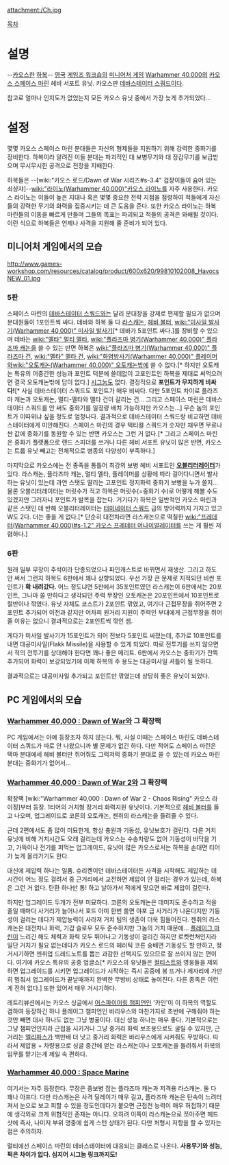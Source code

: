 {{{+1 '''Chaos Havoc'''}}}

attachment:/Ch.jpg

[[목차]]

= 설명 =
--[[카오스]]한 [[하복]]--
[[영국]] [[게임즈 워크숍]]의 [[미니어처 게임]] [[Warhammer 40,000]]의 [[카오스 스페이스 마린]] 헤비 서포트 유닛. 카오스판 [[데바스테이터 스쿼드]]이다.

참고로 얼마나 인지도가 없었는지 모든 카오스 유닛 중에서 가장 늦게 추가되었다…

= 설정 =
몇몇 카오스 스페이스 마린 분대들은 자신의 형제들을 지원하기 위해 강력한 중화기를 장비한다. 하복이라 알려진 이들 분대는 파괴적인 대 보병무기와 대 장갑무기를 보급받으며 무시무시한 공격으로 전장을 지배한다.
 
하복들은 --[wiki:"카오스 로드/Dawn of War 시리즈#s-3.4" 겁쟝이들이 슘어 있는 쇠샹쟈]--[[wiki:"라이노(Warhammer 40,000)"카오스 라이노]]를 자주 사용한다. 카오스 라이노는 이들이 높은 지대나 혹은 몇몇 중요한 전략 지점을 점령하여 적들에게 자신들의 강력한 무기의 화력을 집중시키는 데 큰 도움을 준다. 또한 카오스 라이노는 하복 마린들의 이동을 빠르게 만들며 그들의 목표는 파괴되고 적들의 공격은 와해될 것이다. 이런 식으로 하복들은 언제나 사격을 지원해 줄 준비가 되어 있다.

== 미니어처 게임에서의 모습 ==
http://www.games-workshop.com/resources/catalog/product/600x620/99810102008_HavocsNEW_01.jpg

=== 5판 ===
스페이스 마린의 [[데바스테이터 스쿼드]]와는 달리 분대장을 강제로 편제할 필요가 없으며 분대원들이 1포인트씩 싸다. 데바와 하복 둘 다 [[라스캐논]], [[헤비 볼터]], [[wiki:"미사일 발사기(Warhammer 40,000)" 미사일 발사기]][* 데바가 5포인트 싸다.]를 장비할 수 있으며 데바는 [[wiki:"멜타" 멀티 멜타]], [[wiki:"플라즈마 병기(Warhammer 40,000)" 플라즈마 캐논]]을 쓸 수 있는 반면 하복은 [[wiki:"플라즈마 병기(Warhammer 40,000)" 플라즈마 건]], [[wiki:"멜타" 멜타 건]], [[wiki:"화염방사기(Warhammer 40,000)" 플레이머]]와[[wiki:"오토캐논(Warhammer 40,000)" 오토캐논]]밖에 쓸 수 없다.[* 하지만 오토캐논 특유의 어중간한 성능과 포인트 덕분에 쓸데없이 고포인트인 하복을 제대로 써먹으려면 결국 오토캐논밖에 답이 없다.] [[시그눔]]도 없다. 결정적으로 '''포인트가 무지하게 비싸다!'''[* 사실 데바스테이터 스쿼드도 포인트가 매우 비싸다. 다만 5포인트 차이로 플라즈마 캐논과 오토캐논, 멀티-멜타와 멜타 건이 갈리는 건… 그리고 스페이스 마린은 데바스테이터 스쿼드를 안 써도 중화기를 일정량 배치 가능하지만 카오스는…] 무슨 놈의 포인트가 이따위냐 싶을 정도로 엄청나다. 결과적으로 데바스테이터 스쿼드랑 비교하면 데바스테이터에게 미안해진다. 스페이스 마린의 경우 택티컬 스쿼드가 숫자만 채우면 무료나 싼 값에 중화기를 동원할 수 있는 반면 카오스는 그런 거 없다.[* 그리고 스페이스 마린은 중화기 플랫폼으로 랜드 스피더를 쓰거나 다른 헤비 서포트 유닛이 많은 반면, 카오스는 트룹 유닛 빼고는 전체적으로 병종의 다양성이 부족하다.]

마지막으로 카오스에는 전 종족을 통틀어 최강의 보병 헤비 서포트인 '''[[오블리터레이터]]'''가 있다. 라스캐논, 플라즈마 캐논, 멀티 멜타, 플레이머를 상황에 따라 걸어다니면서 발사하는 유닛이 있는데 과연 스탯도 딸리는 고포인트 정지화력 중화기 보병을 누가 쓸지... 물론 오블리터레이터는 머릿수가 적고 하복은 머릿수(=중화기 수)로 어떻게 해볼 수도 있겠지만 그러자니 포인트가 발목을 잡는다. 거기다가 하복은 일반적인 카오스 마린과 같은 스탯인 데 반해 오블리터레이터는 [[터미네이터 스쿼드]] 급의 방어력까지 가지고 있고 W도 2다. 더는 좋을 게 없다.[* 단순히 대전차라면 라스캐논으로 떡칠한 [[wiki:"프레데터(Warhammer 40,000)#s-1.2" 카오스 프레데터 어나이얼레이터]]를 쓰는 게 훨씬 저렴하다.]
=== 6판 ===
원래 일부 무장이 주석이라 단종되었으나 파인캐스트로 바뀌면서 재생산. 그리고 하도 안 써서 그런지 하복도 6판에서 꽤나 상향되었다. 우선 가장 큰 문제로 지적되던 비싼 포인트가 '''확 내려갔다.''' 어느 정도냐면 5판에서 35포인트였던 라스캐논이 6판에서는 20포인트, 그나마 쓸 만하다고 생각되던 주력 무장인 오토캐논은 20포인트에서 10포인트로 절반이나 깎였다. 유닛 자체도 코스트가 2포인트 깎였고, 여기다 근접무장을 쥐어주면 2포인트 추가되어 이전과 같지만 어차피 원거리 지원이 주력인 부대에게 근접무장을 쥐어줄 이유는 없으니 결과적으로는 2포인트씩 깎인 셈.

게다가 미사일 발사기가 15포인트가 되어 전보다 5포인트 싸졌는데, 추가로 10포인트를 내면 대공미사일(Flakk Missile)을 사용할 수 있게 되었다. 따로 전투기를 쓰지 않으면서 적의 전투기를 상대해야 한다면 꽤나 좋은 메리트. 6판에서 카오스는 중화기가 잔뜩 추가되어 화력이 보강되었기에 이제 하복의 주 용도는 대공미사일 셔틀이 될 듯하다.

결과적으로는 대공미사일 추가되고 포인트만 깎였는데 상당히 좋은 유닛이 되었다.

== PC 게임에서의 모습 ==
=== [[Warhammer 40,000 : Dawn of War]]와 그 확장팩 ===
PC 게임에서는 아예 등장조차 하지 않는다. 뭐, 사실 이때는 스페이스 마린도 데바스테이터 스쿼드가 따로 안 나왔으니까 별 문제가 없긴 하다. 다만 적어도 스페이스 마린은 택마 분대에세 헤비 볼터만 쥐어줘도 그럭저럭 중화기 분대로 쓸 수 있는데 카오스 마린 분대는 중화기가 없어서...

=== [[Warhammer 40,000 : Dawn of War 2]]와 그 확장팩 ===
확장팩 [wiki:"Warhammer 40,000 : Dawn of War 2 - Chaos Rising" 카오스 라이징]부터 등장. 1티어의 거치형 장거리 화력지원 유닛이다. 기본적으로 [[헤비 볼터]]를 들고 나오며, 업그레이드로 코른의 오토캐논, 젠취의 라스캐논을 들려줄 수 있다.

근데 2편에서도 좀 많이 미묘한게, 항상 충원과 기동성, 유닛보호가 걸린다. 다른 거치 유닛에 비해 거치시간도 오래 걸리는데 카오스는 수송차량도 없어 기동성이 바닥을 기고, 가뜩이나 전기를 퍼먹는 업그레이드, 유닛이 많은 카오스로서는 하복을 손대면 티어가 늦게 올라가기도 한다.

대신에 제압력 하나는 일품. 슈리켄이던 데바스테이터든 사격을 시작해도 제압하는 데 시간이 어느 정도 걸려서 중 근거리에서 교전하면 제압이 안 걸리는 경우가 있는데, 하복은 그런 거 없다. 탄환 하나만 통! 하고 날아가서 적에게 맞으면 바로 제압이 걸린다.

하지만 업그레이드 두개가 전부 미묘하다. 코른의 오토캐논은 데미지도 준수하고 적을 줄일 때마다 사거리가 늘어나서 호드 아미 한번 쓸면 야포 급 사거리가 나온다지만 기동성이 걸리는 데다가 제압능력이 사라져 거치 팀의 생존이 더욱 힘들어진다. 젠취의 라스캐논은 대전차나 화력, 기갑 슬로우 모두 준수하지만 그놈의 거치 때문에... [[플레이그 마린]]이 느리긴 해도 체력과 화력 모두 뛰어나고 기동성이 걸리긴 하지만 로켓런쳐인지라 일단 거치가 필요 없는데다가 카오스 로드의 헤러틱 코른 숭배면 기동성도 할 만하고, 정 거시기하면 젠취업 드레드노트를 뽑는 과감한 선택지도 있으므로 잘 쓰이지 않는 편이다. 여기에 카오스 특유의 공중 업글쇼[* 카오스의 유닛들은 [[컬티스트]]와 영웅들을 제외하면 업그레이드를 시키면 업그레이드가 시작하는 즉시 공중에 붕 뜨거나 제자리에 가만히 멈춰서 업그레이드가 끝날때까지 완벽한 무방비 상태로 놓여진다. 다른 종족은 이런게 전혀 없다.] 또한 있어서 매우 거시기하다.

레트리뷰션에서는 카오스 싱글에서 [[어스파이어링 챔피언]]인 '카인'이 이 하복의 역할도 겸하여 등장하긴 하나 플레이그 챔피언인 바리우스와 마찬가지로 초반에 구해줘야 하는 것만 빼면 대사 하나도 없는 그냥 병풍이다. 대신 성능 하나는 매우 좋다. 기본적으로는 그냥 챔피언인지라 근접을 시키거나 그냥 중거리 화력 보조용으로도 굴릴 수 있지만, 근거리는 [[엘리파스]]가 백만배 더 낫고 중거리 화력은 바리우스에게 시켜줘도 무방하다. 따라서 제압용 + 차량용으로 싱글 중간에 얻는 라스캐논이나 오토캐논을 들려줘서 하복의 임무를 맏기는게 제일 속 편하다.

=== [[Warhammer 40,000 : Space Marine]] === 
여기서는 자주 등장한다. 무장은 중보병 잡는 플라즈마 캐논과 저격용 라스캐논. 둘 다 꽤나 아프다. 다만 라스캐논은 사격 딜레이가 매우 길고, 플라즈마 캐논은 탄속이 느려터져서 눈으로 보고 피할 수 있을 정도인데다가 붙으면 근접전 능력이 매우 허접하기 때문에 생각외로 크게 위협적인 존재는 아니다. 오히려 이쪽이 라스캐논으로 쪼아주면 헤드샷에 즉사, 나미저 부위 명중에 쉽게 스턴 상태가 된다. 다만 처형시 저항을 할 수 있자는 점은 주의하자.

멀티에선 스페이스 마린의 데바스테이터에 대응되는 클래스로 나온다. '''사용무기와 성능, 퍽은 차이가 없다. 심지어 시그눔 링크까지도!'''
